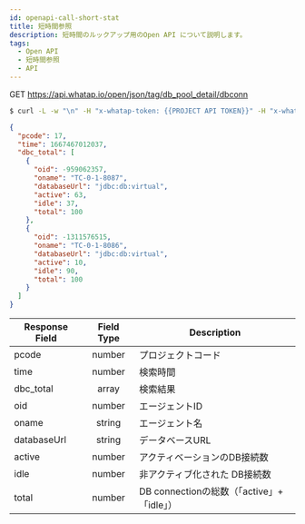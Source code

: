 ```yaml
---
id: openapi-call-short-stat
title: 短時間参照
description: 短時間のルックアップ用のOpen API について説明します。
tags:
  - Open API
  - 短時間参照
  - API
---
```


<span class='apitype'>GET</span> https://api.whatap.io/open/json/tag/db_pool_detail/dbconn

```bash title='command'
$ curl -L -w "\n" -H "x-whatap-token: {{PROJECT API TOKEN}}" -H "x-whatap-pcode: {{projectCode}}" "https://dev.whatap.io/open/api/json/tag/db_pool_detail/dbconn?etime=1667520000000"
```

```json title='response'
{
  "pcode": 17,
  "time": 1667467012037,
  "dbc_total": [
    {
      "oid": -959062357,
      "oname": "TC-0-1-8087",
      "databaseUrl": "jdbc:db:virtual",
      "active": 63,
      "idle": 37,
      "total": 100
    },
    {
      "oid": -1311576515,
      "oname": "TC-0-1-8086",
      "databaseUrl": "jdbc:db:virtual",
      "active": 10,
      "idle": 90,
      "total": 100
    }
  ]
}
```

| Response Field |      Field Type                 | Description                             |
| -------------- | :-----------------------------: | --------------------------------------- |
| pcode          | <span class='api'>number</span> | プロジェクトコード                               |
| time           | <span class='api'>number</span> | 検索時間                                    |
| dbc_total      |  <span class='api'>array</span> | 検索結果                                    |
| oid            | <span class='api'>number</span> | エージェントID                                |
| oname          | <span class='api'>string</span> | エージェント名                                 |
| databaseUrl    | <span class='api'>string</span> | データベースURL                               |
| active         | <span class='api'>number</span> | アクティベーションのDB接続数                         |
| idle           | <span class='api'>number</span> | 非アクティブ化された DB接続数                        |
| total          | <span class='api'>number</span> | DB connectionの総数（「active」+「idle」）       |
